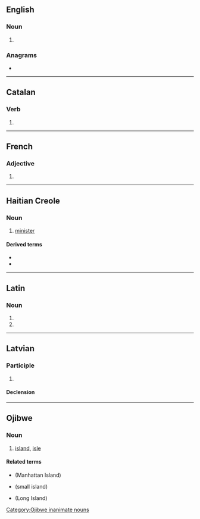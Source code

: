 {{also|míníš|-minis}}
==English==

===Noun===
{{head|en|noun form}}

# {{plural of|en|mini}}

===Anagrams===
* {{anagrams|en|a=iimns|imins|misin}}

----

==Catalan==

===Verb===
{{head|ca|verb form}}

# {{ca-verb form of|p=2|n=sg|t=pres|m=sub|minar}}

----

==French==

===Adjective===
{{head|fr|adjective form}}

# {{masculine plural of|fr|mini}}

----

==Haitian Creole==

===Noun===
{{head|ht|noun}}
# [[minister]]

====Derived terms====
* {{l|ht|premye minis|t=prime minister}}
* {{l|ht|vis-minis|t=vice minister}}

----

==Latin==

===Noun===
{{la-noun-form|minīs}}

# {{inflection of|la|mina||dat|p}}
# {{inflection of|la|mina||abl|p}}

----

==Latvian==

===Participle===
{{lv-part|min|is}}

# {{lv-participle of|mīt|pst|act}}

====Declension====
{{lv-decl-part|min|is|extrawidth=-100}}

----

==Ojibwe==

===Noun===
{{oj-noun|pl=minisan}}

# [[island]], [[isle]]

====Related terms====
* {{l|oj|Minisenh}} (Manhattan Island)
* {{l|oj|minisens}} (small island)
* {{l|oj|Minisi}} (Long Island)

[[Category:Ojibwe inanimate nouns]]